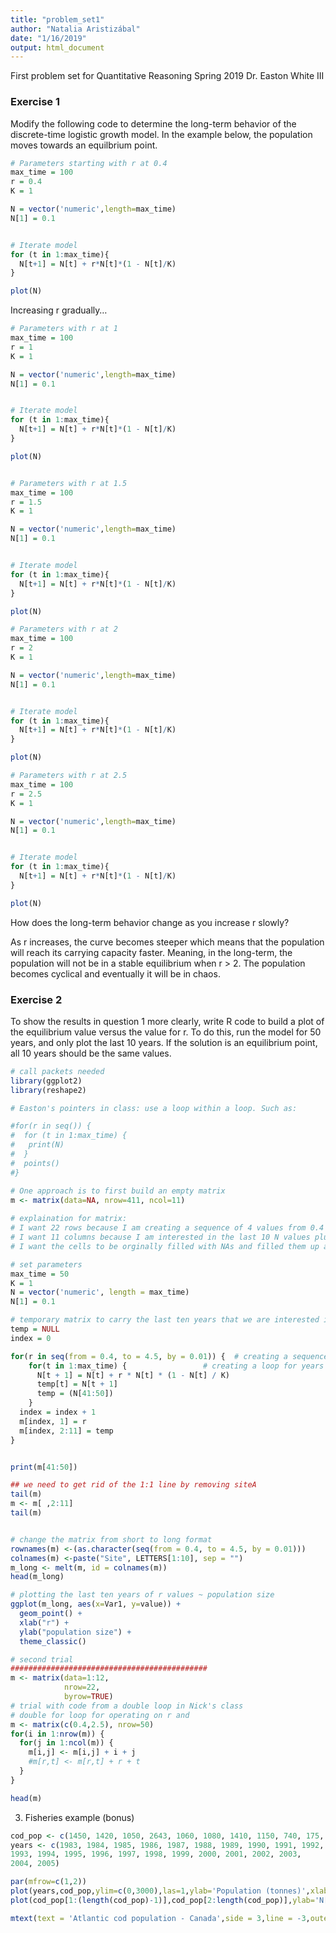 ```yaml
---
title: "problem_set1"
author: "Natalia Aristizábal"
date: "1/16/2019"
output: html_document
---
```


First problem set for Quantitative Reasoning
Spring 2019
Dr. Easton White III

### Exercise 1 

Modify the following code to determine the long-term behavior of the discrete-time logistic growth model. In the example below, the population moves towards an equilbrium point. 

```r
# Parameters starting with r at 0.4 
max_time = 100
r = 0.4
K = 1

N = vector('numeric',length=max_time)
N[1] = 0.1


# Iterate model
for (t in 1:max_time){
  N[t+1] = N[t] + r*N[t]*(1 - N[t]/K)
}

plot(N)
```

Increasing r gradually... 

```r
# Parameters with r at 1
max_time = 100
r = 1
K = 1

N = vector('numeric',length=max_time)
N[1] = 0.1


# Iterate model
for (t in 1:max_time){
  N[t+1] = N[t] + r*N[t]*(1 - N[t]/K)
}

plot(N)


# Parameters with r at 1.5 
max_time = 100
r = 1.5
K = 1

N = vector('numeric',length=max_time)
N[1] = 0.1


# Iterate model
for (t in 1:max_time){
  N[t+1] = N[t] + r*N[t]*(1 - N[t]/K)
}

plot(N)

# Parameters with r at 2 
max_time = 100
r = 2
K = 1

N = vector('numeric',length=max_time)
N[1] = 0.1


# Iterate model
for (t in 1:max_time){
  N[t+1] = N[t] + r*N[t]*(1 - N[t]/K)
}

plot(N)

# Parameters with r at 2.5 
max_time = 100
r = 2.5
K = 1

N = vector('numeric',length=max_time)
N[1] = 0.1


# Iterate model
for (t in 1:max_time){
  N[t+1] = N[t] + r*N[t]*(1 - N[t]/K)
}

plot(N)

```

How does the long-term behavior change as you increase r slowly?

As r increases, the curve becomes steeper which means that the population will reach its carrying capacity faster. Meaning, in the long-term, the population will not be in a stable equilibrium when r > 2. The population becomes cyclical and eventually it will be in chaos. 

### Exercise 2 

To show the results in question 1 more clearly, write R code to build a plot of the equilibrium value versus the value for r. To do this, run the model for 50 years, and only plot the last 10 years. If the solution is an equilibrium point, all 10 years should be the same values.

```r
# call packets needed
library(ggplot2)
library(reshape2)

# Easton's pointers in class: use a loop within a loop. Such as: 

#for(r in seq()) {
#  for (t in 1:max_time) {
#   print(N)
#  }
#  points()
#}

# One approach is to first build an empty matrix
m <- matrix(data=NA, nrow=411, ncol=11)
 
# explaination for matrix:
# I want 22 rows because I am creating a sequence of 4 values from 0.4 to 4.5, which sum up to 411 numbers. 
# I want 11 columns because I am interested in the last 10 N values plus a column for r 
# I want the cells to be orginally filled with NAs and filled them up after the loop. 

# set parameters
max_time = 50
K = 1
N = vector('numeric', length = max_time)
N[1] = 0.1

# temporary matrix to carry the last ten years that we are interested in
temp = NULL
index = 0

for(r in seq(from = 0.4, to = 4.5, by = 0.01)) {  # creating a sequence of r values from 0.4 to 2.5
    for(t in 1:max_time) {                 # creating a loop for years 1:50
      N[t + 1] = N[t] + r * N[t] * (1 - N[t] / K) 
      temp[t] = N[t + 1]
      temp = (N[41:50])
    }
  index = index + 1
  m[index, 1] = r
  m[index, 2:11] = temp
}


print(m[41:50])

## we need to get rid of the 1:1 line by removing siteA
tail(m)
m <- m[ ,2:11]
tail(m)


# change the matrix from short to long format
rownames(m) <-(as.character(seq(from = 0.4, to = 4.5, by = 0.01)))
colnames(m) <-paste("Site", LETTERS[1:10], sep = "")
m_long <- melt(m, id = colnames(m))
head(m_long)
```


```r
# plotting the last ten years of r values ~ population size
ggplot(m_long, aes(x=Var1, y=value)) +
  geom_point() +
  xlab("r") + 
  ylab("population size") +
  theme_classic()
```

```r
# second trial 
############################################
m <- matrix(data=1:12,
            nrow=22,
            byrow=TRUE)
# trial with code from a double loop in Nick's class
# double for loop for operating on r and 
m <- matrix(c(0.4,2.5), nrow=50)
for(i in 1:nrow(m)) {
  for(j in 1:ncol(m)) {
    m[i,j] <- m[i,j] + i + j  
    #m[r,t] <- m[r,t] + r + t   
  } 
} 

head(m)
```

3. Fisheries example (bonus)

```r
cod_pop <- c(1450, 1420, 1050, 2643, 1060, 1080, 1410, 1150, 740, 175, 43, 10, 12, 15, 16, 16, 28, 30, 32, 23, 12, 19, 27)
years <- c(1983, 1984, 1985, 1986, 1987, 1988, 1989, 1990, 1991, 1992, 
1993, 1994, 1995, 1996, 1997, 1998, 1999, 2000, 2001, 2002, 2003, 
2004, 2005)

par(mfrow=c(1,2))
plot(years,cod_pop,ylim=c(0,3000),las=1,ylab='Population (tonnes)',xlab='Time (years)',pch=16)
plot(cod_pop[1:(length(cod_pop)-1)],cod_pop[2:length(cod_pop)],ylab='N[t+1]',xlab='N[t]',las=1,pch=16)

mtext(text = 'Atlantic cod population - Canada',side = 3,line = -3,outer=T)
```